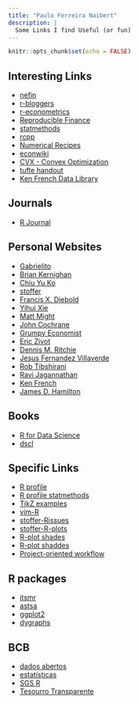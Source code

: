 ```yaml
---
title: "Paulo Ferreira Naibert"
description: |
  Some Links I find Useful (or fun)
---
```


```r
knitr::opts_chunk$set(echo = FALSE)
```

## Interesting Links

- [nefin](http://nefin.com.br/)
- [r-bloggers](https://www.r-bloggers.com/)
- [r-econometrics](https://www.r-econometrics.com/)
- [Reproducible Finance](http://www.reproduciblefinance.com/)
- [statmethods](https://www.statmethods.net/)
- [rcpp](http://www.rcpp.org/)
- [Numerical Recipes](http://numerical.recipes/)
- [econwiki](http://econphd.econwiki.com/index.htm)
- [CVX - Convex Optimization](http://cvxr.com/)
- [tufte handout](https://rstudio.github.io/tufte/)
- [Ken French Data Library](https://mba.tuck.dartmouth.edu/pages/faculty/ken.french/data_library.html)

## Journals
- [R Journal](https://journal.r-project.org/)

## Personal Websites

- [Gabrielito](https://sites.google.com/site/gabrielitorm/home)
- [Brian Kernighan](https://www.cs.princeton.edu/~bwk/)
- [Chiu Yu Ko](https://kochiuyu.github.io/)
- [stoffer](https://www.stat.pitt.edu/stoffer/index.html)
- [Francis X. Diebold](https://www.sas.upenn.edu/~fdiebold/)
- [Yihui Xie](https://yihui.org/)
- [Matt Might](http://matt.might.net/)
- [John Cochrane](https://www.johnhcochrane.com/)
- [Grumpy Economist](https://johnhcochrane.blogspot.com/)
- [Eric Zivot](https://faculty.washington.edu/ezivot/index.htm)
- [Dennis M. Ritchie](https://www.bell-labs.com/usr/dmr/www/index.html)
- [Jesus Fernandez Villaverde](https://www.sas.upenn.edu/~jesusfv/index.html)
- [Rob Tibshirani](https://statweb.stanford.edu/~tibs/)
- [Ravi Jagannathan](https://www.kellogg.northwestern.edu/faculty/jagannathan/htm/)
- [Ken French](https://mba.tuck.dartmouth.edu/pages/faculty/ken.french/index.html)
- [James D. Hamilton](https://econweb.ucsd.edu/~jhamilto/)

## Books
- [R for Data Science](https://r4ds.had.co.nz/)
- [dscl](https://www.datascienceatthecommandline.com/1e/)


## Specific Links
- [R profile](http://www.onthelambda.com/2014/09/17/fun-with-rprofile-and-customizing-r-startup/)
- [R profile statmethods](https://www.statmethods.net/interface/customizing.html)
- [TikZ examples](https://kochiuyu.github.io/programming/tikz/consumer/)
- [vim-R](https://www.freecodecamp.org/news/turning-vim-into-an-r-ide-cd9602e8c217/)
- [stoffer-Rissues](https://www.stat.pitt.edu/stoffer/tsa4/Rissues.htm)
- [stoffer-R-plots](https://www.stat.pitt.edu/stoffer/tsa4/tsgraphics.htm)
- [R-plot shades](https://www.r-bloggers.com/creating-shaded-areas-in-r/)
- [R-plot shaddes](http://www.alisonsinclair.ca/2011/03/shading-between-curves-in-r/)
- [Project-oriented workflow](https://www.r-bloggers.com/%f0%9f%93%81-project-oriented-workflow/)

## R packages
- [itsmr](https://cran.r-project.org/web/packages/itsmr/)
- [astsa](https://cran.r-project.org/web/packages/astsa/)
- [ggplot2](https://ggplot2-book.org/)
- [dygraphs](https://rstudio.github.io/dygraphs/)

## BCB
- [dados abertos](https://dadosabertos.bcb.gov.br/)
- [estatísticas](https://www.bcb.gov.br/estatisticas)
- [SGS R](https://gabrielrega.com/2017/07/26/baixando-series-diretamente-do-sgs-do-banco-central-pelo-r/)
- [Tesourro Transparente](https://www.tesourotransparente.gov.br/)
